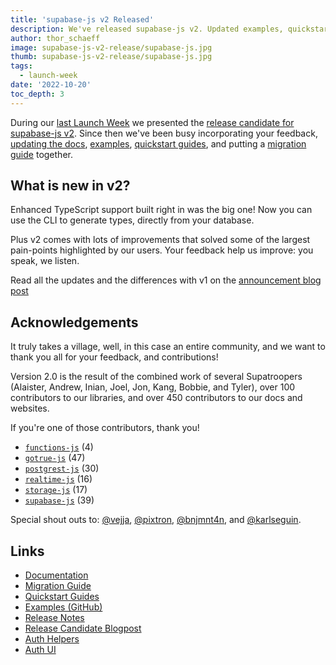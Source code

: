 ```yaml
---
title: 'supabase-js v2 Released'
description: We've released supabase-js v2. Updated examples, quickstarts, and an improved experience.
author: thor_schaeff
image: supabase-js-v2-release/supabase-js.jpg
thumb: supabase-js-v2-release/supabase-js.jpg
tags:
  - launch-week
date: '2022-10-20'
toc_depth: 3
---
```


During our [last Launch Week](/launch-week) we presented the [release candidate for supabase-js v2](/blog/supabase-js-v2). Since then we've been busy incorporating your feedback, [updating the docs](/docs/reference/javascript/), [examples](https://github.com/supabase/supabase/tree/master/examples), [quickstart guides](/docs/guides/with-nextjs), and putting a [migration guide](/docs/reference/javascript/v1/upgrade-guide) together.

## What is new in v2?

Enhanced TypeScript support built right in was the big one! Now you can use the CLI to generate types, directly from your database.

Plus v2 comes with lots of improvements that solved some of the largest pain-points highlighted by our users. Your feedback help us improve: you speak, we listen.

Read all the updates and the differences with v1 on the [announcement blog post](/blog/supabase-js-v2)

## Acknowledgements

It truly takes a village, well, in this case an entire community, and we want to thank you all for your feedback, and contributions!

Version 2.0 is the result of the combined work of several Supatroopers (Alaister, Andrew, Inian, Joel, Jon, Kang, Bobbie, and Tyler), over 100 contributors to our libraries, and over 450 contributors to our docs and websites.

If you're one of those contributors, thank you!

- [`functions-js`](https://github.com/supabase/functions-js/graphs/contributors) (4)
- [`gotrue-js`](https://github.com/supabase/gotrue-js/graphs/contributors) (47)
- [`postgrest-js`](https://github.com/supabase/postgrest-js/graphs/contributors) (30)
- [`realtime-js`](https://github.com/supabase/realtime-js/graphs/contributors) (16)
- [`storage-js`](https://github.com/supabase/storage-js/graphs/contributors) (17)
- [`supabase-js`](https://github.com/supabase/supabase-js/graphs/contributors) (39)

Special shout outs to: [@vejja](https://github.com/vejja), [@pixtron](https://github.com/pixtron), [@bnjmnt4n](https://github.com/bnjmnt4n), and [@karlseguin](https://github.com/karlseguin).

## Links

- [Documentation](/docs/reference/javascript)
- [Migration Guide](/docs/reference/javascript/v1/upgrade-guide)
- [Quickstart Guides](/docs/guides/with-nextjs)
- [Examples (GitHub)](https://github.com/supabase/supabase/tree/master/examples)
- [Release Notes](/docs/reference/javascript/release-notes)
- [Release Candidate Blogpost](/blog/supabase-js-v2)
- [Auth Helpers](/docs/guides/auth/auth-helpers/)
- [Auth UI](https://www.supabase.cc/docs/guides/auth/auth-helpers/auth-ui)
